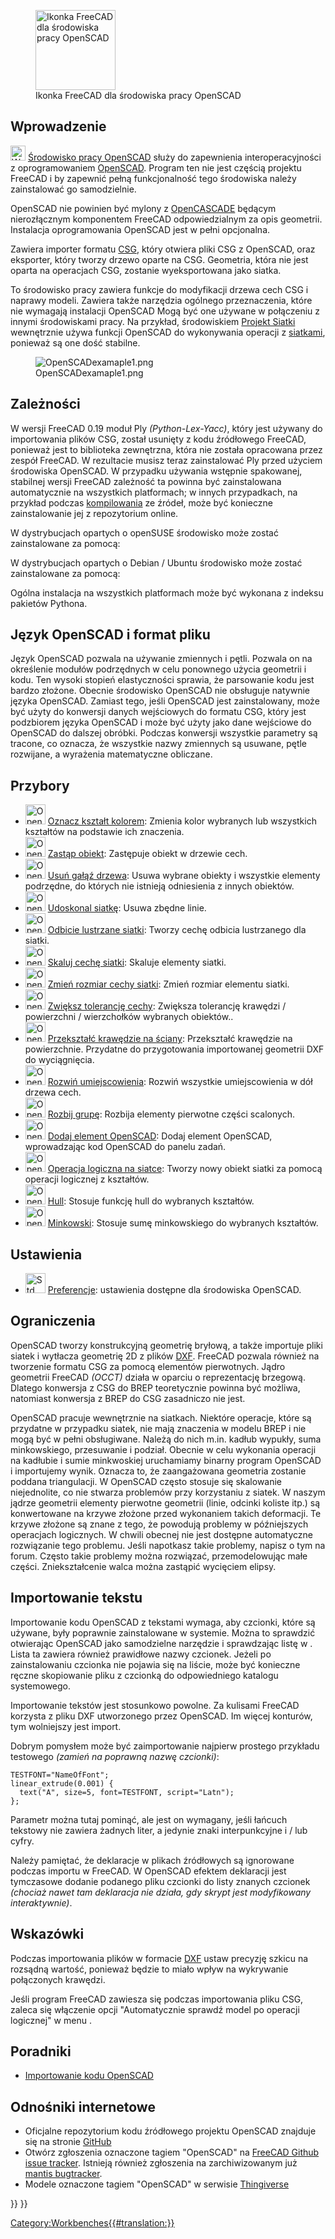 <languages/>

{{Docnav/pl
|[[Mesh_Workbench/pl|środowisko pracy Siatka]]
|[[Part_Workbench/pl|środowisko pracy Część]]
|IconL=Workbench_Mesh.svg
|IconR=Workbench_Part.svg
}}

[[Image:Workbench_OpenSCAD.svg|thumb|128px|Ikonka FreeCAD dla środowiska pracy OpenSCAD]]

{{TOCright}}

<span id="Introduction"></span>
==Wprowadzenie==

[[Image:Workbench_OpenSCAD.svg|24px]] [[OpenSCAD_Workbench/pl|Środowisko pracy OpenSCAD]] służy do zapewnienia interoperacyjności z oprogramowaniem [http://www.openscad.org/ OpenSCAD]. Program ten nie jest częścią projektu FreeCAD i by zapewnić pełną funkcjonalność tego środowiska należy zainstalować go samodzielnie.

OpenSCAD nie powinien być mylony z [[OpenCASCADE/pl|OpenCASCADE]] będącym nierozłącznym komponentem FreeCAD odpowiedzialnym za opis geometrii. Instalacja oprogramowania OpenSCAD jest w pełni opcjonalna.

Zawiera importer formatu [[OpenSCAD_CSG/pl|CSG]], który otwiera pliki CSG z OpenSCAD, oraz eksporter, który tworzy drzewo oparte na CSG. Geometria, która nie jest oparta na operacjach CSG, zostanie wyeksportowana jako siatka.

To środowisko pracy zawiera funkcje do modyfikacji drzewa cech CSG i naprawy modeli. Zawiera także narzędzia ogólnego przeznaczenia, które nie wymagają instalacji OpenSCAD Mogą być one używane w połączeniu z innymi środowiskami pracy. Na przykład, środowiskiem [[Mesh_Workbench/pl|Projekt Siatki]] wewnętrznie używa funkcji OpenSCAD do wykonywania operacji z [[Mesh/pl|siatkami]], ponieważ są one dość stabilne.

[[Image:OpenSCADexamaple1.png]]

<span id="Dependencies"></span>
== Zależności ==

W wersji FreeCAD 0.19 moduł Ply ''(Python-Lex-Yacc)'', który jest używany do importowania plików CSG, został usunięty z kodu źródłowego FreeCAD, ponieważ jest to biblioteka zewnętrzna, która nie została opracowana przez zespół FreeCAD. W rezultacie musisz teraz zainstalować Ply przed użyciem środowiska OpenSCAD. W przypadku używania wstępnie spakowanej, stabilnej wersji FreeCAD zależność ta powinna być zainstalowana automatycznie na wszystkich platformach; w innych przypadkach, na przykład podczas [[Compiling/pl|kompilowania]] ze źródeł, może być konieczne zainstalowanie jej z repozytorium online.

W dystrybucjach opartych o openSUSE środowisko może zostać zainstalowane za pomocą:

{{Code|code=
sudo zypper install python3-ply
}}

W dystrybucjach opartych o Debian / Ubuntu środowisko może zostać zainstalowane za pomocą:

{{Code|code=
sudo apt install python3-ply
}}

Ogólna instalacja na wszystkich platformach może być wykonana z indeksu pakietów Pythona.

{{Code|code=
pip3 install --user ply
}}

<span id="OpenSCAD_language_and_file_format"></span>
==Język OpenSCAD i format pliku==

Język OpenSCAD pozwala na używanie zmiennych i pętli. Pozwala on na określenie modułów podrzędnych w celu ponownego użycia geometrii i kodu. Ten wysoki stopień elastyczności sprawia, że parsowanie kodu jest bardzo złożone. Obecnie środowisko OpenSCAD nie obsługuje natywnie języka OpenSCAD.
Zamiast tego, jeśli OpenSCAD jest zainstalowany, może być użyty do konwersji danych wejściowych do formatu CSG, który jest podzbiorem języka OpenSCAD i może być użyty jako dane wejściowe do OpenSCAD do dalszej obróbki.
Podczas konwersji wszystkie parametry są tracone, co oznacza, że wszystkie nazwy zmiennych są usuwane, pętle rozwijane, a wyrażenia matematyczne obliczane.

<span id="Tools"></span>
==Przybory==

* [[Image:OpenSCAD_ColorCodeShape.svg|32px]] [[OpenSCAD_ColorCodeShape/pl|Oznacz kształt kolorem]]: Zmienia kolor wybranych lub wszystkich kształtów na podstawie ich znaczenia.
* [[Image:OpenSCAD_ReplaceObject.svg|32px]] [[OpenSCAD_ReplaceObject/pl|Zastąp obiekt]]: Zastępuje obiekt w drzewie cech.
* [[Image:OpenSCAD_RemoveSubtree.svg|32px]] [[OpenSCAD_RemoveSubtree/pl|Usuń gałąź drzewa]]: Usuwa wybrane obiekty i wszystkie elementy podrzędne, do których nie istnieją odniesienia z innych obiektów.
* [[Image:OpenSCAD_RefineShapeFeature.svg|32px]] [[OpenSCAD_RefineShapeFeature/pl|Udoskonal siatkę]]: Usuwa zbędne linie.
* [[Image:OpenSCAD_MirrorMeshFeature.svg|32px]] [[OpenSCAD_MirrorMeshFeature/pl|Odbicie lustrzane siatki]]: Tworzy cechę odbicia lustrzanego dla siatki.
* [[Image:OpenSCAD_ScaleMeshFeature.svg|32px]] [[OpenSCAD_ScaleMeshFeature/pl|Skaluj cechę siatki]]: Skaluje elementy siatki.
* [[Image:OpenSCAD_ResizeMeshFeature.svg|32px]] [[OpenSCAD_ResizeMeshFeature/pl|Zmień rozmiar cechy siatki]]: Zmień rozmiar elementu siatki.
* [[Image:OpenSCAD_IncreaseToleranceFeature.svg|32px]] [[OpenSCAD_IncreaseToleranceFeature/pl|Zwiększ tolerancję cechy]]: Zwiększa tolerancję krawędzi / powierzchni / wierzchołków wybranych obiektów..
* [[Image:OpenSCAD_Edgestofaces.svg|32px]] [[OpenSCAD_Edgestofaces/pl|Przekształć krawędzie na ściany]]: Przekształć krawędzie na powierzchnie. Przydatne do przygotowania importowanej geometrii DXF do wyciągnięcia.
* [[Image:OpenSCAD_ExpandPlacements.svg|32px]] [[OpenSCAD_ExpandPlacements/pl|Rozwiń umiejscowienia]]: Rozwiń wszystkie umiejscowienia w dół drzewa cech.
* [[Image:OpenSCAD_ExplodeGroup.svg|32px]] [[OpenSCAD_ExplodeGroup/pl|Rozbij grupę]]: Rozbija elementy pierwotne części scalonych.
* [[Image:OpenSCAD_AddOpenSCADElement.svg|32px]] [[OpenSCAD_AddOpenSCADElement/pl|Dodaj element OpenSCAD]]: Dodaj element OpenSCAD, wprowadzając kod OpenSCAD do panelu zadań.
* [[Image:OpenSCAD_MeshBoolean.svg|32px]] [[OpenSCAD_MeshBoolean/pl|Operacja logiczna na siatce]]: Tworzy nowy obiekt siatki za pomocą operacji logicznej z kształtów.
* [[Image:OpenSCAD_Hull.svg|32px]] [[OpenSCAD_Hull/pl|Hull]]: Stosuje funkcję hull do wybranych kształtów.
* [[Image:OpenSCAD_Minkowski.svg|32px]] [[OpenSCAD_Minkowski/pl|Minkowski]]: Stosuje sumę minkowskiego do wybranych kształtów.

<span id="Preferences"></span>
==Ustawienia==

* [[Image:Std_DlgPreferences.svg|32px]] [[OpenSCAD_Preferences/pl|Preferencje]]: ustawienia dostępne dla środowiska OpenSCAD.

<span id="Limitations"></span>
==Ograniczenia==

OpenSCAD tworzy konstrukcyjną geometrię bryłową, a także importuje pliki siatek i wytłacza geometrię 2D z plików [[DXF/pl|DXF]]. FreeCAD pozwala również na tworzenie formatu CSG za pomocą elementów pierwotnych. Jądro geometrii FreeCAD ''(OCCT)'' działa w oparciu o reprezentację brzegową. Dlatego konwersja z CSG do BREP teoretycznie powinna być możliwa, natomiast konwersja z BREP do CSG zasadniczo nie jest.

OpenSCAD pracuje wewnętrznie na siatkach. Niektóre operacje, które są przydatne w przypadku siatek, nie mają znaczenia w modelu BREP i nie mogą być w pełni obsługiwane. Należą do nich m.in. kadłub wypukły, suma minkowskiego, przesuwanie i podział. Obecnie w celu wykonania operacji na kadłubie i sumie minkwoskiej uruchamiamy binarny program OpenSCAD i importujemy wynik. Oznacza to, że zaangażowana geometria zostanie poddana triangulacji. W OpenSCAD często stosuje się skalowanie niejednolite, co nie stwarza problemów przy korzystaniu z siatek. W naszym jądrze geometrii elementy pierwotne geometrii (linie, odcinki koliste itp.) są konwertowane na krzywe złożone przed wykonaniem takich deformacji. Te krzywe złożone są znane z tego, że powodują problemy w późniejszych operacjach logicznych. W chwili obecnej nie jest dostępne automatyczne rozwiązanie tego problemu. Jeśli napotkasz takie problemy, napisz o tym na forum. Często takie problemy można rozwiązać, przemodelowując małe części. Zniekształcenie walca można zastąpić wycięciem elipsy.

<span id="Importing_text"></span>
==Importowanie tekstu==

Importowanie kodu OpenSCAD z tekstami wymaga, aby czcionki, które są używane, były poprawnie zainstalowane w systemie. Można to sprawdzić otwierając OpenSCAD jako samodzielne narzędzie i sprawdzając listę w {{MenuCommand|Pomoc → Font List}}. Lista ta zawiera również prawidłowe nazwy czcionek. Jeżeli po zainstalowaniu czcionka nie pojawia się na liście, może być konieczne ręczne skopiowanie pliku z czcionką do odpowiedniego katalogu systemowego.

Importowanie tekstów jest stosunkowo powolne. Za kulisami FreeCAD korzysta z pliku DXF utworzonego przez OpenSCAD. Im więcej konturów, tym wolniejszy jest import.

Dobrym pomysłem może być zaimportowanie najpierw prostego przykładu testowego ''(zamień {{Incode|NameOfFont}} na poprawną nazwę czcionki)'':

<pre>
TESTFONT="NameOfFont";
linear_extrude(0.001) {
  text("A", size=5, font=TESTFONT, script="Latn");
};
</pre>

Parametr {{Incode|<nowiki>script="Latn"</nowiki>}} można tutaj pominąć, ale jest on wymagany, jeśli łańcuch tekstowy nie zawiera żadnych liter, a jedynie znaki interpunkcyjne i / lub cyfry.

Należy pamiętać, że deklaracje {{Incode|<nowiki>use <FONT>;</nowiki>}} w plikach źródłowych są ignorowane podczas importu w FreeCAD. W OpenSCAD efektem deklaracji {{Incode|use}} jest tymczasowe dodanie podanego pliku czcionki do listy znanych czcionek ''(chociaż nawet tam deklaracja nie działa, gdy skrypt jest modyfikowany interaktywnie)''.

<span id="Hints"></span>
== Wskazówki ==

Podczas importowania plików w formacie [[DXF/pl|DXF]] ustaw precyzję szkicu na rozsądną wartość, ponieważ będzie to miało wpływ na wykrywanie połączonych krawędzi.

Jeśli program FreeCAD zawiesza się podczas importowania pliku CSG, zaleca się włączenie opcji "Automatycznie sprawdź model po operacji logicznej" w menu {{MenuCommand|Edycja → Preferencje ... → Projekt Części → Ogólne → Ustawienia modelu}}.

<span id="Tutorials"></span>
==Poradniki==

* [[Import_OpenSCAD_code/pl|Importowanie kodu OpenSCAD]]

<span id="Links"></span>
==Odnośniki internetowe==

* Oficjalne repozytorium kodu źródłowego projektu OpenSCAD znajduje się na stronie [https://github.com/openscad/openscad GitHub]
* Otwórz zgłoszenia oznaczone tagiem "OpenSCAD" na [https://github.com/FreeCAD/FreeCAD/labels/WB%20OpenSCAD FreeCAD Github issue tracker]. Istnieją również zgłoszenia na zarchiwizowanym już [https://freecadweb.org/tracker/search.php?tag_string=OpenSCAD mantis bugtracker].
* Modele oznaczone tagiem "OpenSCAD" w serwisie [http://www.thingiverse.com/tag:openscad Thingiverse]


{{Docnav/pl
|[[Mesh_Workbench/pl|środowisko pracy Siatka]]
|[[Part_Workbench/pl|środowisko pracy Część]]
|IconL=Workbench_Mesh.svg
|IconR=Workbench_Part.svg
}}

{{OpenSCAD Tools navi{{#translation:}}}}
{{Userdocnavi{{#translation:}}}}
[[Category:Workbenches{{#translation:}}]]